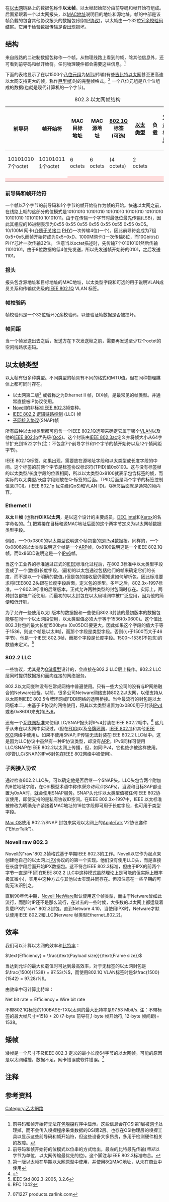 {{expand language|1=en|page=|time=2019-08-27T20:15:11+00:00}}
{{refimprove|time=2019-08-27T20:15:11+00:00}}
{{noteTA
|G1=IT
}}
在[[以太网|以太网]]链路上的数据包称作'''以太帧'''。以太帧起始部分由前导码和帧开始符组成。后面紧跟着一个以太网报头，以[[MAC地址|MAC地址]]说明目的地址和源地址。帧的中部是该帧负载的包含其他协议报头的数据包(例如[[IP协议|IP协议]])。以太帧由一个32位[[冗余校验|冗余校验码]]结尾。它用于检验数据传输是否出现损坏。

==结构==
来自线路的二进制数据包称作一个帧。从物理线路上看到的帧，除其他信息外，还可看到前导码和帧开始符。任何物理硬件都会需要这些信息。<ref group=note>前导码和帧开始符无法在[[嗅探|包嗅探]]程序中显示。这些信息会在OSI第1层被[[网卡|网卡]]处理掉，而不会传入嗅探程序采集数据的OSI第2层。也存在OSI物理层的嗅探工具以显示这些前导码和帧开始符，但这些设备大多昂贵，多用于检测硬件相关的故障。</ref>

下面的表格显示了在以1500个[[八位元组|八位元组]]为[[最大传输单元|MTU]]传输(有些[[吉比特以太网|吉比特以太网]]甚至更高速以太网支持更大的帧，称作[[巨型帧|巨型帧]])时的完整帧格式。<ref group=note>前导码和帧开始符的位模式以位串的方式给出，最左的比特最先传输(''而非''以字节为单位，以太网传输最优先的位)。这个脚注与IEEE 802.3标准吻合。</ref> 一个八位元组是八个位组成的数据(也就是现代计算机的一个字节)。

{| class="wikitable" style="text-align: center;"
|+ 802.3 以太网帧结构
|-
! 前导码 !! 帧开始符 !! MAC 目标地址 !! MAC 源地址 !! [[:IEEE_802.1Q|802.1Q]] 标签 (可选) !! [[Ethertype|以太类型]] !! 负载 !! [[冗余校验|冗余校验]] !! {{tsl|en|Interframe gap|帧间距}}
|-
| 10101010 7个octet || 10101011 1个octet || 6 octets || 6 octets || (4 octets) || 2 octets || {{nowrap|46–1500 octets}} || {{nowrap|4 octets}} || 12 octets
|-
| colspan="2" | || colspan="6"  style="background:#fdd;"| {{nowrap|64–1522 octets}} ||
|-
| colspan="8"  style="background:#fdd;"| {{nowrap|72–1530 octets}} ||
|-
| colspan="9"  style="background:#fdd;"| {{nowrap|84–1542 octets}}
|}

===前导码和帧开始符===
{{see also|Syncword}}
一个帧以7个字节的前导码和1个字节的帧开始符作为帧的开始。快速以太网之前，在线路上帧的这部分的位模式是10101010 10101010 10101010 10101010 10101010 10101010 10101010 10101011。由于在传输一个字节时最低位最先传输(LSB)，因此其相应的16进制表示为0x55 0x55 0x55 0x55 0x55 0x55 0x55 0xD5。<br />

10/100M 网卡([[介质无关接口|介质无关接口]] [[PHY|PHY]])一次传输4位(一个{{tsl|en|nibble|半字節}})。因此前导符会成为7组0x5+0x5,而帧开始符成为0x5+0xD。1000M网卡({{tsl|en|Gigabit Media Independent Interface|GMII}})一次传输8位，而10Gbit/s({{tsl|en|nibble|XGMII}}) PHY芯片一次传输32位。<!-- http://en.wikipedia.org/w/index.php?title=Ethernet&diff=182848085&oldid=182847778 --> 注意当以octet描述时，先传输7个01010101然后传输11010101。由于8位数据的低4位先发送，所以先发送帧开始符的0101，之后发送1101。

===报头===
报头包含源地址和目标地址的MAC地址，以太类型字段和可选的用于说明VLAN成员关系和传输优先级的[[IEEE_802.1Q|IEEE 802.1Q]] VLAN 标签。

===帧校验码===
帧校验码是一个32位循环冗余校验码，以便验证帧数据是否被损坏。

===帧间距===
{{main|:en:Interframe gap}}

当一个帧发送出去之后，发送方在下次发送帧之前，需要再发送至少12个octet的空闲线路状态码。

==以太帧类型==

以太帧有很多种类型。不同类型的帧具有不同的格式和MTU值。但在同种物理媒体上都可同时存在。
*以太网第二版<ref group=note>第一版以太帧在早期以太网原型中使用，并使用8位MAC地址，从未在商业中使用</ref> 或者称之为Ethernet II 帧，DIX帧，是最常见的帧类型。并通常直接被IP协议使用。
*[[Novell|Novell]]的非标准[[IEEE_802.3|IEEE 802.3]]帧变种。
*[[IEEE_802.2|IEEE 802.2]] [[逻辑链路控制|逻辑链路控制]] (LLC) 帧
*[[子网接入协议|子网接入协议]](SNAP)帧

所有四种以太帧类型都可包含一个IEEE 802.1Q选项来确定它属于哪个[[虚拟局域网|VLAN]]以及他的[[IEEE_802.1p|IEEE 802.1p]]优先级([[QoS|QoS]])。这个封装由[[IEEE_802.3ac|IEEE 802.3ac]]定义并将帧大小从64字节扩充到1522字节(注：不包含7个前导字节和1个字节的帧开始符以及12个帧间距字节)。

IEEE 802.1Q标签，如果出现，需要放在源地址字段和以太类型或长度字段的中间。这个标签的前两个字节是标签协议标识符(TPID)值0x8100。这与没有标签帧的以太类型/长度字段的位置相同，所以以太类型0x8100就表示包含标签的帧，而实际的以太类型/长度字段则放在Q-标签的后面。TPID后面是两个字节的标签控制信息(TCI)。(IEEE 802.1p 优先级([[QoS|QoS]])和[[虚拟局域网|VLAN]] ID)。Q标签后面就是通常的帧内容。

===Ethernet II===
'''以太 II 帧''' (也称作'''DIX以太网'''，是以这个设计的主要成员，[[迪吉多|DEC]],[[英特尔|Intel]]和[[施乐|Xerox]]的名字命名的。<ref>{{cite book |title=Drew Heywood's Windows 2000 Network Services |author=Drew Heywood |author2=Zubair Ahmad |publisher=Sams |year=2001 |isbn=0672317419 |page=53}}</ref>),把紧接在目标和源MAC地址后面的这个两字节定义为以太网帧数据类型字段。

例如，一个0x0800的以太类型说明这个帧包含的是[[IPv4|IPv4]]数据报。同样的，一个0x0806的以太类型说明这个帧是一个[[地址解析协议|ARP]]帧，0x8100说明这是一个IEEE 802.1Q帧，而0x86DD说明这是一个[[IPv6|IPv6]]帧。

当这个工业界的标准通过正式的[[IEEE|IEEE]]标准化过程后，在802.3标准中以太类型字段变成了一个(数据)长度字段。(最初的以太包通过包括他们的帧来确定它们的长度，而不是以一个明确的数值。)但是包的接收层仍需知道如何解析包，因此标准要求将IEEE802.2头跟在长度字段后面，定义包的类型。多年之后，802.3x-1997标准，一个802.3标准的后继版本，正式允许两种类型的封包同时存在。实际上，两种封包都被广泛使用，而最初的以太封包在以太局域网中被广泛应用，因为他的简便和低开销。

为了允许一些使用以太II版本的数据报和一些使用802.3封装的最初版本的数据包能够在同一个以太网段使用，以太类型值必须大于等于1536(0x0600)。这个值比802.3封包的最大长度1500byte (0x05DC)要更大。因此如果这个字段的值大于等于1536，则这个帧是以太II帧，而那个字段是类型字段。否则(小于1500而大于46字节)，他是一个IEEE 802.3帧，而那个字段是长度字段。1500～1536(不包含)的数值未定义。<ref>IEEE Std 802.3-2005, 3.2.6</ref>

===802.2 LLC===
一些协议，尤其是为[[OSI模型|OSI模型]]设计的，会直接在802.2 LLC层上操作。802.2 LLC层同时提供数据报和面向连接的网络服务。

802.2以太网变种没有在常规网络中普遍使用。只有一些大公司的没有与IP网络融合的Netware设备。以前，很多公司Netware网络支持802.2以太网，以便支持从以太网到IEEE 802.5令牌环网或FDDI网络的透明桥接。当今最流行的封包是以太网版本二，由基于IP协议的网络使用，将其以太类型设置为0x0800用于封装[[IPv4|IPv4]]或者0x86DD来支持[[IPv6|IPv6]]。

还有一个[[互联网标准|互联网标准]]来使用LLC/SNAP报头将IPv4封装在IEEE 802.2帧中。<ref>RFC 1042</ref> 这几乎从未在以太网中实现过。(但在[[FDDI|FDDI]]以及[[令牌环网|令牌环网]]，[[IEEE_802.11|IEEE 802.11]]和其他[[IEEE_802|IEEE 802]]网络中使用)。如果不使用SNAP,IP传输无法封装在IEEE 802.2 LLC帧中。这是因为LLC协议中虽然有一种IP协议类型，却没有[[地址解析协议|ARP]]。IPv6同样可使用LLC/SNAP在IEEE 802.2以太网上传播，但，如同IPv4，它也绝少被这样使用。(尽管LLC/SNAP的IPv6封包在IEEE 802网络中被使用)。

===子网接入协议===
通过检查802.2 LLC头，可以确定他是否后继一个SNAP头。LLC头包含两个附加的8位地址字段，在OSI模型术语中称作''服务访问点''(SAPs)。当源和目标SAP都设置为0xAA时，就会使用SNAP服务。SNAP头允许以太类型值被任何IEEE 802协议使用，即使支持的是私有协议ID空间。在IEEE 802.3x-1997中，IEEE 以太标准被修改为明确允许紧接着MAC地址的16位字段即可用于长度字段，也可用于类型字段。

[[Mac_OS|Mac OS]]使用 802.2/SNAP 封包来实现以太网上的[[AppleTalk|AppleTalk]] V2协议套件("EhterTalk")。

===Novell raw 802.3===
Novell的"raw"802.3帧格式基于早期IEEE 802.3的工作。Novell以它作为起点来创建他自己的以太网上[[IPX|IPX]]协议的的第一个实现。他们没有使用LLC头，而是直接在长度字段后面开始IPX数据包。这不符合IEEE 802.3标准，但由于IPX的前两个字节一直是FF(而在IEEE 802.2 LLC中这种模式虽然理论上是可能的但实际上概率极其微小)，实用中这种方式与其他以太实现共同存在。但须注意在一些早期的{{tsl|en|DECnet|}}可能无法识别之。

直到90年代中期，[[Novell_NetWare|Novell NetWare]]默认使用这个帧类型，而由于Netware曾如此流行，而那时IP还不是那么流行，在过去的一些时候，大多数的以太网上都运载着负载IPX的"raw" 802.3封包。直到Netware 4.10，当使用IPX时，Netware才默认使用IEEE 802.2和LLC(Nerware 帧类型Ethernet_802.2)。

==效率==
我们可以计算以太网的效率和[[比特率|比特率]]：

<math>\text{Efficiency} = \frac{\text{Payload size}}{\text{Frame size}}</math>

当达到允许的最大负载值时可达到最高效率，对于无标签的以太网封包是<math>\frac{1500}{1538} = 97.53\%</math>，而使用802.1Q VLAN标签时是<math>\frac{1500}{1542} = 97.28\%</math>。

由效率中可计算比特率：

<math>\text{Net bit rate} = \text{Efficiency} \times \text{Wire bit rate}\,\!</math>

不带802.1Q标签的100BASE-TX以太网的最大比特率是97.53 Mbit/s.
注：不带标签的最大帧尺寸=1518 + 20 (7-byte 前导符,1-byte 帧开始符, 12-byte 帧间距)= 1538。

==矮帧==<!--[[矮帧|矮帧]] redirects here-->
矮帧是一个尺寸不及IEEE 802.3<!--或者IEEE 802.2？-->定义的最小长度64字节的以太网帧。可能的原因是以太网碰撞，数据不足，网卡错误或软件错误。<ref>{{cite web |title=Glossary of Terms - R (Zarlink Semiconductor) |url=http://www.zarlink.com/zarlink/hs/7805.htm |deadurl=yes |archiveurl=https://web.archive.org/web/20091026153948/http://www.zarlink.com/zarlink/hs/7805.htm |archivedate=2009-10-26 |accessdate=2011-03-01 }} 071227 products.zarlink.com</ref>

==注释==
<references group=note/>

==参考资料==
<references/>

{{Ethernet}}

{{DEFAULTSORT:Ethernet Frame}}
[[Category:乙太網路|Category:乙太網路]]